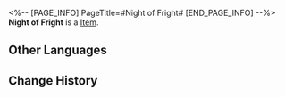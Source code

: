 <%-- [PAGE_INFO]
PageTitle=#Night of Fright#
[END_PAGE_INFO] --%>
{{Item Infobox
|id          = 23017
|image       = Item Night of Fright.png
|type        = 
|invCategory = Light Cone
|rarity      = 5
|effect      = Light Cone for the Path of {{Color|h|Abundance}}. The Light Cone ability is only effective for characters of this Path.
|description = The girl hides behind the door and dares not move one step closer. <br />Perhaps due to the fact that tonight's objective is already within her reach, her heart is actually beating faster.<br />"I'm not scared, not scared, not scared..."<br />In darkness, silence lets out a piercing scream.<br /><br />The girl is shivering and grasps the "weapon" in her hands tight, but still does not dare to approach the "target."<br />"There is nothing to be s&mdash;s&mdash;scared of!"
}}
{{Description|The tail behind her has finally had enough and suddenly lights up.<br />"Hurry up. You're just picking up a delivery!"}}
'''Night of Fright''' is a [[Item]].

==Other Languages==
{{Other Languages
|en   = Night of Fright
|zhs  = 惊魂夜
|zht  = 驚魂夜
|ja   = {{Rubi|驚魂|きょうこん}}の{{Rubi|夜|よる}}
|ko   = 섬뜩한 밤
|es   = Noche terrorífica
|fr   = Nuit de l'épouvante
|ru   = Ночь страха
|th   = Night of Fright
|vi   = Đêm Kinh Hoàng
|de   = Nacht der Angst
|id   = Night of Fright
|pt   = Noite Aterrorizante
}}

==Change History==
{{Change History|2.0}}
